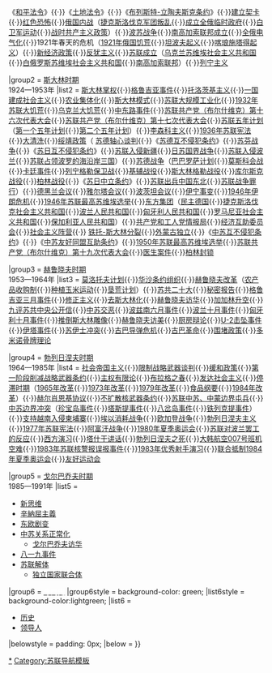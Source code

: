 {{Navbox
|name = 苏联历史事件
|title = 苏维埃社会主义共和国联盟歷史事件
|titlestyle = background:#CC0000; color:#FFDE00;
|state = {{{state|autocollapse}}}
|bodyclass = hlist

|group1 = [[列宁|列宁时期]]<br />1917—1924年
|list1 =
* [[十月革命]]
** [[布尔什维克]]
** [[一国首先胜利理论]]
** [[俄国二月革命]]
** [[俄罗斯临时政府]]
** 《[[四月提纲]]》
** [[七月事件]]
** [[1917年俄国立宪会议选举]]
** [[彼得格勒苏维埃|彼得格勒武装起义]]
** [[一月剧变]]
* [[俄罗斯苏维埃联邦社会主义共和国|俄罗斯苏维埃共和国成立]]{{·}}《[[和平法令]]》{{·}}《[[土地法令]]》{{·}}《[[布列斯特-立陶夫斯克條約|布列斯特-立陶夫斯克条约]]》{{·}}[[契卡|建立契卡]]{{·}}[[红色恐怖]]{{·}}[[俄国内战]]（[[捷克斯洛伐克军团|捷克斯洛伐克军团叛乱]]{{·}}[[全俄临时政府|成立全俄临时政府]]{{·}}[[白卫军运动]]{{·}}[[战时共产主义|战时共产主义政策]]）{{·}}[[波苏战争]]{{·}}[[南高加索联邦|南高加索联邦成立]]{{·}}[[全俄电气化]]{{·}}1921年春天的危机（[[1921年俄国饥荒]]{{·}}[[坦波夫起义]]{{·}}[[喀琅施塔得起义]]）{{·}}[[新经济政策]]{{·}}[[反犹主义]]{{·}}[[苏联成立条约|苏联成立]]（[[乌克兰苏维埃社会主义共和国]]{{·}}[[白俄罗斯苏维埃社会主义共和国]]{{·}}[[南高加索联邦]]）{{·}}[[列宁主义]]

|group2 = [[斯大林|斯大林时期]]<br />1924—1953年
|list2 = [[斯大林掌权]]{{·}}[[格鲁吉亚事件]]{{·}}[[托洛茨基主义]]{{·}}[[一国建成社会主义]]{{·}}[[农业集体化]]{{·}}[[斯大林模式]]{{·}}[[工业化|苏联大规模工业化]]{{·}}[[1932年苏联大饥荒]]{{·}}[[乌克兰大饥荒]]{{·}}[[中东路事件]]{{·}}[[苏联共产党（布尔什维克）第十六次代表大会]]{{·}}[[苏联共产党（布尔什维克）第十七次代表大会]]{{·}}[[苏联五年计划]]（[[第一个五年计划 (苏联)|第一个五年计划]]{{·}}[[第二个五年计划 (苏联)|第二个五年计划]]）{{·}}[[李森科主义]]{{·}}[[1936年苏联宪法]]{{·}}[[大清洗]]{{·}}[[绥靖政策]]（ [[苏德轴心谈判]]{{·}}《[[苏德互不侵犯条约]]》{{·}}[[苏芬战争]]{{·}}《[[苏日互不侵犯条约]]》{{·}}[[苏联入侵新疆]]{{·}}[[日蘇國界戰爭|日苏国界战争]]{{·}}[[苏联入侵波兰]]{{·}}[[佔領波羅的海國家|苏联占领波罗的海沿岸三国]]）{{·}}[[苏德战争]]（[[巴巴罗萨计划]]{{·}}[[莫斯科会战]]{{·}}[[卡廷事件]]{{·}}[[列寧格勒保衛戰|列宁格勒保卫战]]{{·}}[[基辅战役]]{{·}}[[斯大林格勒战役]]{{·}}[[库尔斯克战役]]{{·}}[[柏林战役]]{{·}}《[[苏日中立条约]]》{{·}}[[苏日战争|苏联出兵中国东北]]{{·}}[[苏联战争罪行]]）{{·}}[[德黑兰会议]]{{·}}[[雅尔塔会议]]{{·}}[[波茨坦会议]]{{·}}[[伊宁事变]]{{·}}[[1946年伊朗危机]]{{·}}[[1946年苏联最高苏维埃选举]]{{·}}[[东方集团]]（[[民主德国]]{{·}}[[捷克斯洛伐克社会主义共和国]]{{·}}[[波兰人民共和国]]{{·}}[[匈牙利人民共和国]]{{·}}[[罗马尼亚社会主义共和国]]{{·}}[[保加利亚人民共和国]]）{{·}}[[共产党和工人党情报局]]{{·}}[[经济互助委员会]]{{·}}[[社会主义阵营]]{{·}} [[铁托-斯大林分裂]]{{·}}[[外蒙古独立]]{{·}}《[[中苏互不侵犯条约]]》{{·}}《[[中苏友好同盟互助条约]]》{{·}}[[1950年苏联最高苏维埃选举]]{{·}}[[苏联共产党（布尔什维克）第十九次代表大会]]{{·}}[[医生案件]]{{·}}[[柏林封锁]]

|group3 = [[赫鲁晓夫|赫鲁晓夫时期]]<br />1953—1964年
|list3 = [[莫洛托夫计划]]{{·}}[[华沙条约组织]]{{·}}[[赫鲁晓夫|赫鲁晓夫改革]]（[[农产品收购制]]{{·}}[[种植玉米运动]]{{·}}[[苏联垦荒计划|垦荒计划]]）{{·}}[[苏共二十大]]{{·}}[[关于个人崇拜及其后果|秘密报告]]{{·}}[[格鲁吉亚三月事件]]{{·}}[[修正主义]]{{·}}[[去斯大林化]]{{·}}[[赫鲁晓夫访华]]{{·}}[[加加林|加加林升空]]{{·}}[[九评苏共|九评苏共中央公开信]]{{·}}[[中苏交恶]]{{·}}[[波兹南六月事件]]{{·}}[[波兰十月事件]]{{·}}[[匈牙利十月事件]]{{·}}[[布达佩斯斯大林雕像|推倒斯大林雕像]]{{·}}[[赫鲁晓夫访美]]{{·}}[[厨房辩论]]{{·}}[[U-2击坠事件]]{{·}}[[伊塔事件]]{{·}}[[苏伊士运河危机|苏伊士冲突]]{{·}}[[古巴导弹危机]]{{·}}[[古巴革命]]{{·}}[[围堵政策]]{{·}}[[多米诺骨牌理论]]

|group4 = [[列昂尼德·伊里奇·勃列日涅夫|勃列日涅夫时期]]<br />1964—1985年
|list4 = [[社会帝国主义]]{{·}}[[限制战略武器谈判]]{{·}}[[缓和政策]]{{·}}[[第一阶段削减战略武器条约]]{{·}}[[主权有限论]]{{·}}[[布拉格之春]]{{·}}[[发达社会主义]]{{·}}[[停滞时期]]（[[1965年苏联经济改革|1965年改革]]{{·}}[[1973年改革]]{{·}}[[1979年改革]]{{·}}[[食品纲要]]{{·}}[[1984年改革]]）{{·}}[[赫尔肖恩基协议]]{{·}}[[不扩散核武器条约]]{{·}}[[苏联中苏、中蒙边界屯兵]]{{·}}[[中苏边界冲突]]（[[珍宝岛事件]]{{·}}[[塔斯提事件]]{{·}}[[八岔岛事件]]{{·}}[[铁列克提事件]]）{{·}}[[柬越戰爭|支持越南入侵柬埔寨]]{{·}}[[埃以消耗战争]]{{·}}[[欧加登战争]]{{·}}[[勃列日涅夫主义]]{{·}}[[1977年苏联宪法]]{{·}}[[阿富汗战争 (1979年)|阿富汗战争]]{{·}}[[1980年夏季奥林匹克运动会|1980年夏季奥运会]]{{·}}[[苏联对波兰罢工的反应]]{{·}}[[西方演习]]{{·}}[[塔什干讲话]]{{·}}[[勃列日涅夫之死]]{{·}}[[大韓航空007號班機空難|大韩航空007号班机空难]]{{·}}[[1983年苏联核警报误报事件]]{{·}}[[1983年优秀射手演习]]{{·}}[[联合抵制1984年夏季奥运会]]{{·}}[[友好运动会]]

|group5 = [[戈尔巴乔夫|戈尔巴乔夫时期]]<br />1985—1991年
|list5 =
* [[新思维]]
* [[辛納屈主義]]
* [[东欧剧变]]
* [[中苏关系|中苏关系正常化]]
** [[戈尔巴乔夫访华]]
* [[八一九事件]]
* [[苏联解体]]
** [[独立国家联合体]]

|group6 = [[專門史|<span style="color:white;">專門史</span>]]
|group6style = background-color: green;
|list6style = background-color:lightgreen;
|list6 =
* [[苏联歷史|历史]]
* [[苏联领导人列表|领导人]]

|belowstyle = padding: 0px;
|below = 
}}<noinclude>

[[Category:苏联历史|*]]
[[Category:苏联导航模板]]
</noinclude>